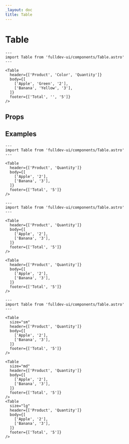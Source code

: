 ```yaml
---
_layout: doc
title: Table
---
```


# Table


```astro live
---
import Table from 'fulldev-ui/components/Table.astro'
---

<Table
  header={['Product', 'Color', 'Quantity']}
  body={[
    ['Apple', 'Green', '2'],
    ['Banana', 'Yellow', '3'],
  ]}
  footer={['Total', '', '5']}
/>
```

## Props

<PropsTable />

## Examples

```astro live
---
import Table from 'fulldev-ui/components/Table.astro'
---

<Table
  header={['Product', 'Quantity']}
  body={[
    ['Apple', '2'],
    ['Banana', '3'],
  ]}
  footer={['Total', '5']}
/>
```

```astro live
---
import Table from 'fulldev-ui/components/Table.astro'
---

<Table
  header={['Product', 'Quantity']}
  body={[
    ['Apple', '2'],
    ['Banana', '3'],
  ]}
  footer={['Total', '5']}
/>

<Table
  header={['Product', 'Quantity']}
  body={[
    ['Apple', '2'],
    ['Banana', '3'],
  ]}
  footer={['Total', '5']}
/>
```

```astro live
---
import Table from 'fulldev-ui/components/Table.astro'
---

<Table
  size="sm"
  header={['Product', 'Quantity']}
  body={[
    ['Apple', '2'],
    ['Banana', '3'],
  ]}
  footer={['Total', '5']}
/>

<Table
  size="md"
  header={['Product', 'Quantity']}
  body={[
    ['Apple', '2'],
    ['Banana', '3'],
  ]}
  footer={['Total', '5']}
/>
<Table
  size="lg"
  header={['Product', 'Quantity']}
  body={[
    ['Apple', '2'],
    ['Banana', '3'],
  ]}
  footer={['Total', '5']}
/>
```
